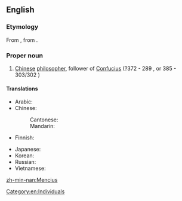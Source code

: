 ==English==

===Etymology===
From {{etyl|la|en}} {{m|la|Mencius}}, from {{etyl|cmn|en}} {{zh-l|孟子|Mèngzǐ}}.

===Proper noun===
{{en-proper noun}}

# [[Chinese]] [[philosopher]], follower of [[Confucius]] (?372 - 289 {{B.C.E.}}, or 385 - 303/302 {{B.C.E.}})

====Translations====
{{trans-top|Chinese philosopher}}
* Arabic: {{t-needed|ar}}
* Chinese: 
*: Cantonese: {{t|yue|孟子|tr=maang6 zi2|sc=Hani}}
*: Mandarin: {{t|cmn|孟子|tr=Mèngzǐ|sc=Hani}}
* Finnish: {{t-needed|fi}}
{{trans-mid}}
* Japanese: {{t-needed|ja}}
* Korean: {{t-needed|ko}}
* Russian: {{t-needed|ru}}
* Vietnamese: {{t-needed|vi}}
{{trans-bottom}}

[[Category:en:Individuals]]

[[zh-min-nan:Mencius]]